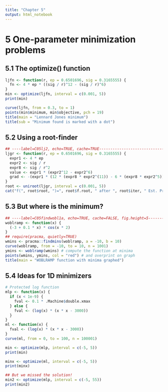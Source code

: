 ```yaml
---
title: "Chapter 5"
output: html_notebook
---
```


# 5 One-parameter minimization problems

## 5.1 The optimize() function

```r
ljfn <- function(r, ep = 0.6501696, sig = 0.3165555) {
  fn <- 4 * ep * ((sig / r)^12 - (sig / r)^6)
}
min <- optimize(ljfn, interval = c(0.001, 5))
print(min)
```

```r
curve(ljfn, from = 0.3, to = 1)
points(min$minimum, min$objective, pch = 19)
title(main = "Lennard Jones minimum")
title(sub = "Minimum found is marked with a dot")
```

## 5.2 Using a root-finder

```r
## ----label=C05lj2, echo=TRUE, cache=TRUE---------------------------------
ljgr <- function(r, ep = 0.6501696, sig = 0.3165555) {
  expr1 <- 4 * ep
  expr2 <- sig / r
  expr8 <- sig / r^2
  value <- expr1 * (expr2^12 - expr2^6)
  grad <- -(expr1 * (12 * (expr8 * expr2^(11)) - 6 * (expr8 * expr2^5)))
}
root <- uniroot(ljgr, interval = c(0.001, 5))
cat("f(", root$root, ")=", root$f.root, " after ", root$iter, " Est. Prec'n=", root$estim.prec, "\n")
```

## 5.3 But where is the minimum?

```r
## ----label=C05findwobl1a, echo=TRUE, cache=FALSE, fig.height=5-----------
woblramp <- function(x) {
  (-3 + 0.1 * x) * cos(x * 2)
}
## require(pracma, quietly=TRUE)
wmins <- pracma::findmins(woblramp, a = -10, b = 10)
curve(woblramp, from = -10, to = 10, n = 1001)
ymins <- woblramp(wmins) # compute the function at minima
points(wmins, ymins, col = "red") # and overprint on graph
title(main = "WOBLRAMP function with minima graphed")
```

## 5.4 Ideas for 1D minimizers

```r
# Protected log function
mlp <- function(x) {
  if (x < 1e-9) {
    fval <- 0.1 * .Machine$double.xmax
  } else {
    fval <- (log(x) * (x * x - 3000))
  }
}
ml <- function(x) {
  fval <- (log(x) * (x * x - 3000))
}
curve(ml, from = 0, to = 100, n = 100001)
```

```r
min <- optimize(mlp, interval = c(-5, 5))
print(min)
```


```r
minx <- optimize(ml, interval = c(-5, 5))
print(minx)
```

```r
## But we missed the solution!
min2 <- optimize(mlp, interval = c(-5, 55))
print(min2)
```

















